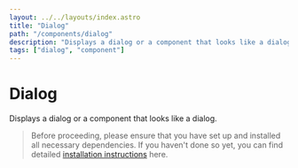 ```yaml
---
layout: ../../layouts/index.astro
title: "Dialog"
path: "/components/dialog"
description: "Displays a dialog or a component that looks like a dialog."
tags: ["dialog", "component"]
---
```


# Dialog

Displays a dialog or a component that looks like a dialog.


> Before proceeding, please ensure that you have set up and installed all necessary dependencies.
> If you haven't done so yet, you can find detailed [installation instructions](/installation) here.

<ComponentPreview name="dialog" client:idle />
